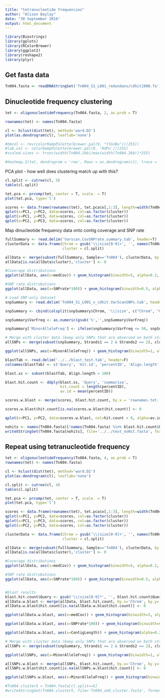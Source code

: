 ```yaml
---
title: "tetranucleotide frequencies"
author: "Alison Baylay"
date: "30 September 2016"
output: html_document
---
```


```r
library(Biostrings)
library(gplots)
library(RColorBrewer)
library(ggplot2)
library(reshape2)
library(plyr)
```

## Get fasta data
```r
Tn004.fasta <- readDNAStringSet('Tn004_S1_L001_redundans/cdhit1000.fa')
```

## Dinucleotide frequency clustering
```r
tet <- oligonucleotideFrequency(Tn004.fasta, 2, as.prob = T)

rownames(tet) <- names(Tn004.fasta)

cl <- hclust(dist(tet), method='ward.D2')
plot(as.dendrogram(cl), leaflab='none')
```

```r
#hmcol <- rev(colorRampPalette(brewer.pal(9, "YlGnBu"))(255))
#lab.col <- colorRampPalette(brewer.pal(9, 'RdPu'))(255)
#scaled.sizes <- trunc(width(Tn004.2kb)/max(width(Tn004.2kb))*255)

#heatmap.2(tet, dendrogram = 'row', Rowv = as.dendrogram(cl), trace = 'none', labRow = '', scale='row', col=hmcol, lhei = c(0.5, 4), RowSideColors = lab.col[scaled.sizes])
```

PCA plot - how well does clustering match up with this?
```r
cl.split <- cutree(cl, 5)
table(cl.split)

tet.pca <- prcomp(tet, center = T, scale. = T)
plot(tet.pca, type='l')

scores <- data.frame(rownames(tet), tet.pca$x[,1:3], length=width(Tn004.fasta), cluster=cl.split)
qplot(x=PC1, y=PC2, data=scores, col=as.factor(cluster))
qplot(x=PC1, y=PC3, data=scores, col=as.factor(cluster))
qplot(x=PC2, y=PC3, data=scores, col=as.factor(cluster))
```

Map dinucleotide frequency data onto contig coverage and SNP rate
```r
fullSummary <- read.delim('Varscan.CovSNPrate.summary.tab', header=T)
clusterData <- data.frame(Chrom = gsub('\\|size[0-9]+', '', names(Tn004.fasta)),
                          cluster = cl.split)

allData <- merge(subset(fullSummary, Sample=='Tn004'), clusterData, by = 'Chrom', all.x=T)
allData[is.na(allData$cluster),'cluster'] <- 0

#Coverage distributions
ggplot(allData, aes(x=medCov)) + geom_histogram(binwidth=5, alpha=0.2, col='black') + scale_x_continuous(limits = c(0, 150)) + geom_freqpoly(aes(x=medCov, col=as.factor(cluster)), binwidth=5, size=2)

#SNP rate distrubutions
ggplot(allData, aes(x=SNPrate*100)) + geom_histogram(binwidth=0.5, alpha=0.2, col='black') + geom_freqpoly(aes(x=SNPrate*100, col=as.factor(cluster)), binwidth=0.5, size=2) + scale_x_continuous(limits = c(0,10))
```

```r
# Load SNP-only dataset
snpSummary <- read.delim('Tn004_S1_L001_v_cdhit.VarScanSNPs.tab', header=T)

snpSummary <- cbind(colsplit(snpSummary$Chrom, '\\|size', c("Chrom", "ContigLength")), snpSummary[2:19])

snpSummary$VarFreq <- as.numeric(gsub('%','',snpSummary$VarFreq))

snpSummary['MinorAlleleFreq'] <- ifelse(snpSummary$VarFreq <= 50, snpSummary$VarFreq, 100-snpSummary$VarFreq)

# Merge with cluster data (keep only SNPs that are observed on both strands)
allSNPs <- merge(subset(snpSummary, Strands1 == 2 & Strands2 == 2), clusterData, by = 'Chrom', all.x=T)

ggplot(allSNPs, aes(x=MinorAlleleFreq)) + geom_histogram(binwidth=1, alpha=0.2, col='black') + geom_freqpoly(aes(x=MinorAlleleFreq, col=as.factor(cluster)), binwidth=1, size=2)

```

```r
blastTab <- read.delim('../../blast_test.tab', header=F)
colnames(blastTab) <- c('Query', 'Hit.id', 'percentID', 'Align.length', 'mismatches', 'gaps', 'qstart', 'qend', 'sstart', 'send')

blast.ss <- subset(blastTab, Align.length > 100)

blast.hit.count <- ddply(blast.ss, 'Query', 'summarise',
                         hit.count = length(percentID),
                         av.id = mean(percentID))

scores.w.blast <- merge(scores, blast.hit.count, by.x = 'rownames.tet.', by.y='Query', all.x=TRUE)

scores.w.blast$hit.count[is.na(scores.w.blast$hit.count)] <- 0

qplot(x=PC1, y=PC2, data=scores.w.blast, col=hit.count > 0, alpha=av.id)

nohits <- names(Tn004.fasta)[!names(Tn004.fasta) %in% blast.hit.count$Query]
writeXStringSet(Tn004.fasta[nohits], file='../../test_noHit.fasta', format = 'fasta', width=60)
```

## Repeat using tetranucleotide frequency
```r
tet <- oligonucleotideFrequency(Tn004.fasta, 4, as.prob = T)
rownames(tet) <- names(Tn004.fasta)

cl <- hclust(dist(tet), method='ward.D2')
plot(as.dendrogram(cl), leaflab='none')
```

```r
cl.split <- cutree(cl, 4)
table(cl.split)

tet.pca <- prcomp(tet, center = T, scale. = T)
plot(tet.pca, type='l')

scores <- data.frame(rownames(tet), tet.pca$x[,1:3], length=width(Tn004.fasta), cluster=cl.split)
qplot(x=PC1, y=PC2, data=scores, col=as.factor(cluster))
qplot(x=PC1, y=PC3, data=scores, col=as.factor(cluster))
qplot(x=PC2, y=PC3, data=scores, col=as.factor(cluster))
```

```r
clusterData <- data.frame(Chrom = gsub('\\|size[0-9]+', '', names(Tn004.fasta)),
                          cluster = cl.split)

allData <- merge(subset(fullSummary, Sample=='Tn004'), clusterData, by = 'Chrom', all.x=T)
allData[is.na(allData$cluster),'cluster'] <- 0

#Coverage distributions
ggplot(allData, aes(x=medCov)) + geom_histogram(binwidth=5, alpha=0.2, col='black') + scale_x_continuous(limits = c(0, 150)) + geom_freqpoly(aes(x=medCov, col=as.factor(cluster)), binwidth=5, size=2)

#SNP rate distrubutions
ggplot(allData, aes(x=SNPrate*100)) + geom_histogram(binwidth=0.5, alpha=0.2, col='black') + geom_freqpoly(aes(x=SNPrate*100, col=as.factor(cluster)), binwidth=0.5, size=2) + scale_x_continuous(limits = c(0,10))


#blast results
blast.hit.count$Query <- gsub('\\|size[0-9]*', '', blast.hit.count$Query)
allData.w.blast <- merge(allData, blast.hit.count, by.x='Chrom', by.y='Query', all.x=TRUE)
allData.w.blast$hit.count[is.na(allData.w.blast$hit.count)] <- 0

ggplot(allData.w.blast, aes(x=medCov)) + geom_histogram(binwidth=5, alpha=0.2, col='black') + scale_x_continuous(limits = c(0, 150)) + geom_freqpoly(aes(x=medCov, col=hit.count>0), binwidth=5, size=2)

ggplot(allData.w.blast, aes(x=SNPrate*100)) + geom_histogram(binwidth=0.5, alpha=0.2, col='black') + scale_x_continuous(limits = c(0, 10)) + geom_freqpoly(aes(x=SNPrate*100, col=hit.count>0), binwidth=0.5, size=2)

ggplot(allData.w.blast, aes(x=ContigLength)) + geom_histogram(alpha=0.2, col='black') + geom_freqpoly(aes(x=ContigLength, col=hit.count>0), size=2)
```

```r
# Merge with cluster data (keep only SNPs that are observed on both strands)
allSNPs <- merge(subset(snpSummary, Strands1 == 2 & Strands2 == 2), clusterData, by = 'Chrom', all.x=T)

ggplot(allSNPs, aes(x=MinorAlleleFreq)) + geom_histogram(binwidth=1, alpha=0.2, col='black') + geom_freqpoly(aes(x=MinorAlleleFreq, col=as.factor(cluster)), binwidth=1, size=2)

allSNPs.w.blast <- merge(allSNPs, blast.hit.count, by.x='Chrom', by.y='Query', all.x=TRUE)
allSNPs.w.blast$hit.count[is.na(allSNPs.w.blast$hit.count)] <- 0

ggplot(allSNPs.w.blast, aes(x=MinorAlleleFreq)) + geom_histogram(binwidth=1, alpha=0.2, col='black') + geom_freqpoly(aes(x=MinorAlleleFreq, col=hit.count>0), binwidth=1, size=2)
```


```r
#Tn004.cluster5 = Tn004.fasta[cl.split==5]
#writeXStringSet(Tn004.cluster5, file='Tn004_odd_cluster.fasta', format = 'fasta', width=60)
```